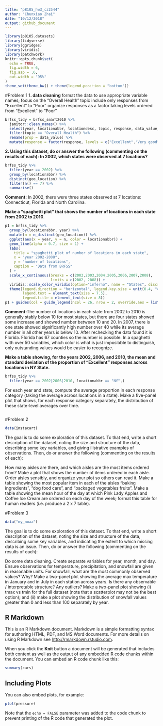 ```yaml
---
title: "p8105_hw3_cz2544"
author: "Chunxiao Zhai"
date: "10/12/2018"
output: github_document
---
```


```r
library(p8105.datasets)
library(tidyverse)
library(ggridges)
library(viridis)
library(patchwork)
knitr::opts_chunk$set(
  echo = TRUE,
  fig.width = 6,
  fig.asp = .6,
  out.width = "95%"
)
theme_set(theme_bw() + theme(legend.position = "bottom"))
```

#Problem 1
**1. data cleaning**
format the data to use appropriate variable names;
focus on the “Overall Health” topic
include only responses from “Excellent” to “Poor”
organize responses as a factor taking levels ordered from “Excellent” to “Poor”
```r
brfss_tidy = brfss_smart2010 %>% 
  janitor::clean_names() %>% 
  select(year, locationabbr, locationdesc, topic, response, data_value, geo_location) %>% 
  filter(topic == "Overall Health") %>% 
  rename(prop = data_value) %>% 
  mutate(response = factor(response, levels = c("Excellent","Very good","Good","Fair","Poor" )))
```
**2. Using this dataset, do or answer the following (commenting on the results of each):**
**In 2002, which states were observed at 7 locations?**
```r
brfss_tidy %>% 
  filter(year == 2002) %>% 
  group_by(locationabbr) %>% 
  distinct(geo_location) %>% 
  filter(n() == 7) %>%
  summarise()
```
**Comment:** In 2002, there were three states observed at 7 locations: Connecticut, Florida and North Carolina.

**Make a “spaghetti plot” that shows the number of locations in each state from 2002 to 2010.**
```r
p1 = brfss_tidy %>%
  group_by(locationabbr, year) %>% 
  mutate(n = n_distinct(geo_location)) %>% 
  ggplot(aes(x = year, y = n, color = locationabbr)) +
  geom_line(alpha = 0.7, size = 1) + 
  labs(
    title = "spaghetti plot of number of locations in each state",
    x = "year 2002-2008",
    y = "number of locations",
    caption = "Data from BRFSS"
  ) + 
  scale_x_continuous(breaks = c(2002,2003,2004,2005,2006,2007,2008),
                     limits = c(2002, 2008)) +
  viridis::scale_color_viridis(option="inferno", name = "States", discrete = TRUE) +
  theme(legend.direction = "horizontal", legend.key.size = unit(0.4, "cm"),
        legend.text = element_text(size = 7.5),
        legend.title = element_text(size = 8))
p1 + guides(col = guide_legend(ncol = 26, nrow = 2, override.aes = list(size = 1.5)))
```
**Comment:**The number of locations in each state from 2002 to 2010 is generally stably below 10 for most states, but there are four states showed some increase and showed number between 10 and 20. In 2007, there is one state  showed significantly high number over 40 while its average number in all other years is below 10. After rechecking the data found it is Florida. Florida has 67 counties so the number is possible. In a spaghetti with over 50 variables, which color is what is just imposibble to distinguish, only outstanding values would be easier to recognize.

**Make a table showing, for the years 2002, 2006, and 2010, the mean and standard deviation of the proportion of “Excellent” responses across locations in NY State.**
```r
brfss_tidy %>%
  filter(year == 2002|2006|2010, locationabbr == "NY",)
```

For each year and state, compute the average proportion in each response category (taking the average across locations in a state). Make a five-panel plot that shows, for each response category separately, the distribution of these state-level averages over time.
```r

```

#Problem 2
```r
data(instacart)
```
The goal is to do some exploration of this dataset. To that end, write a short description of the dataset, noting the size and structure of the data, describing some key variables, and giving illstrative examples of observations. Then, do or answer the following (commenting on the results of each):

How many aisles are there, and which aisles are the most items ordered from?
Make a plot that shows the number of items ordered in each aisle. Order aisles sensibly, and organize your plot so others can read it.
Make a table showing the most popular item in each of the aisles “baking ingredients”, “dog food care”, and “packaged vegetables fruits”.
Make a table showing the mean hour of the day at which Pink Lady Apples and Coffee Ice Cream are ordered on each day of the week; format this table for human readers (i.e. produce a 2 x 7 table).


#Problem 3
```r
data("ny_noaa")
```
The goal is to do some exploration of this dataset. To that end, write a short description of the dataset, noting the size and structure of the data, describing some key variables, and indicating the extent to which missing data is an issue. Then, do or answer the following (commenting on the results of each):

Do some data cleaning. Create separate variables for year, month, and day. Ensure observations for temperature, precipitation, and snowfall are given in reasonable units. For snowfall, what are the most commonly observed values? Why?
Make a two-panel plot showing the average max temperature in January and in July in each station across years. Is there any observable / interpretable structure? Any outliers?
Make a two-panel plot showing (i) tmax vs tmin for the full dataset (note that a scatterplot may not be the best option); and (ii) make a plot showing the distribution of snowfall values greater than 0 and less than 100 separately by year.



## R Markdown

This is an R Markdown document. Markdown is a simple formatting syntax for authoring HTML, PDF, and MS Word documents. For more details on using R Markdown see <http://rmarkdown.rstudio.com>.

When you click the **Knit** button a document will be generated that includes both content as well as the output of any embedded R code chunks within the document. You can embed an R code chunk like this:

```r
summary(cars)
```

## Including Plots

You can also embed plots, for example:

```r
plot(pressure)
```

Note that the `echo = FALSE` parameter was added to the code chunk to prevent printing of the R code that generated the plot.
